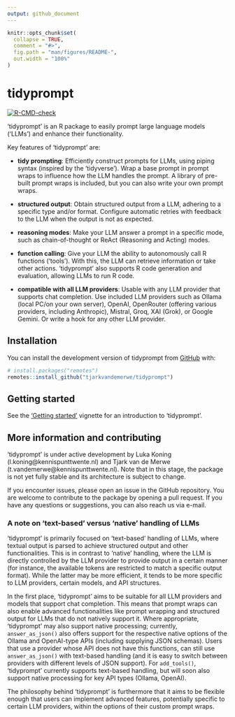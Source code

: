 ```yaml
---
output: github_document
---
```


<!-- README.md is generated from README.Rmd. Please edit that file -->

```r
knitr::opts_chunk$set(
  collapse = TRUE,
  comment = "#>",
  fig.path = "man/figures/README-",
  out.width = "100%"
)
```

# tidyprompt

<!-- badges: start -->
[![R-CMD-check](https://github.com/tjarkvandemerwe/tidyprompt/actions/workflows/R-CMD-check.yaml/badge.svg)](https://github.com/tjarkvandemerwe/tidyprompt/actions/workflows/R-CMD-check.yaml)
<!-- badges: end -->

‘tidyprompt’ is an R package to easily prompt large language models ('LLMs') and 
enhance their functionality.

Key features of 'tidyprompt' are:

* **tidy prompting**: Efficiently construct prompts for LLMs, using piping syntax (inspired by the 'tidyverse'). 
Wrap a base prompt in prompt wraps to influence how the LLM handles the prompt. A library of pre-built prompt wraps is included, but you can
also write your own prompt wraps.

* **structured output**: Obtain structured output from a LLM, adhering to a specific type and/or format. Configure 
automatic retries with feedback to the LLM when the output is not as expected.

* **reasoning modes**: Make your LLM answer a prompt in a specific mode, such as chain-of-thought or ReAct (Reasoning and Acting) modes.

* **function calling**: Give your LLM the ability to autonomously call R functions ('tools'). With this, the LLM can retrieve information or take other actions.
'tidyprompt' also supports R code generation and evaluation, allowing LLMs to run R code.

* **compatible with all LLM providers**: Usable with any LLM provider that supports chat completion. Use included LLM providers such as Ollama (local PC/on your own server), OpenAI, OpenRouter (offering various providers, including Anthropic), Mistral, Groq, XAI (Grok), or Google Gemini. Or write a hook for any other LLM provider.

## Installation

You can install the development version of tidyprompt from [GitHub](https://github.com/tjarkvandemerwe/tidyprompt) with:

``` r
# install.packages("remotes")
remotes::install_github("tjarkvandemerwe/tidyprompt")
```

## Getting started

See the ['Getting started'](https://tjarkvandemerwe.github.io/tidyprompt/articles/getting_started.html) vignette for an introduction to 'tidyprompt'.

## More information and contributing

'tidyprompt' is under active development by Luka Koning (l.koning@kennispunttwente.nl) and
Tjark van de Merwe (t.vandemerwe@kennispunttwente.nl). Note that in this stage,
the package is not yet fully stable and its architecture is subject to change.

If you encounter issues, please open an issue in the GitHub repository. You are 
welcome to contribute to the package by opening a pull request. If you have any
questions or suggestions, you can also reach us via e-mail.

### A note on 'text-based' versus 'native' handling of LLMs

'tidyprompt' is primarily focused on 'text-based' handling of LLMs, where
textual output is parsed to achieve structured output and other functionalities.
This is in contrast to 'native' handling, where the LLM is directly controlled
by the LLM provider to provide output in a certain manner (for instance, the 
available tokens are restricted to match a specific output format). While the 
latter may be more efficient, it tends to be more specific to LLM providers,
certain models, and API structures.

In the first place, 'tidyprompt' aims to be suitable for all LLM providers and models that support
chat completion. This means that prompt wraps can also enable advanced functionalities
like prompt wrapping and structured output for LLMs that do not natively support it.
Where appropriate, 'tidyprompt' may also support native processing; currently,
`answer_as_json()` also offers support for the respective native options of the
Ollama and OpenAI-type APIs (including supplying JSON schemas). Users that use
a provider whose API does not have this functions, can still use `answer_as_json()`
with text-based handling (and it is easy to switch between providers with different
levels of JSON support). For `add_tools()`, 'tidyprompt' currently supports text-based
handling, but will soon also support native processing for key API types (Ollama, OpenAI).

The philosophy behind 'tidyprompt' is furthermore that it aims to be flexible enough
that users can implement advanced features, potentially specific to certain LLM providers,
within the options of their custom prompt wraps.
